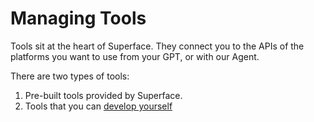 
# Managing Tools

Tools sit at the heart of Superface. They connect you to the APIs of the platforms you want to use from your GPT, or with our Agent.

There are two types of tools:

1. Pre-built tools provided by Superface.
2. Tools that you can [develop yourself](./create-tools)

<DocCardList />

